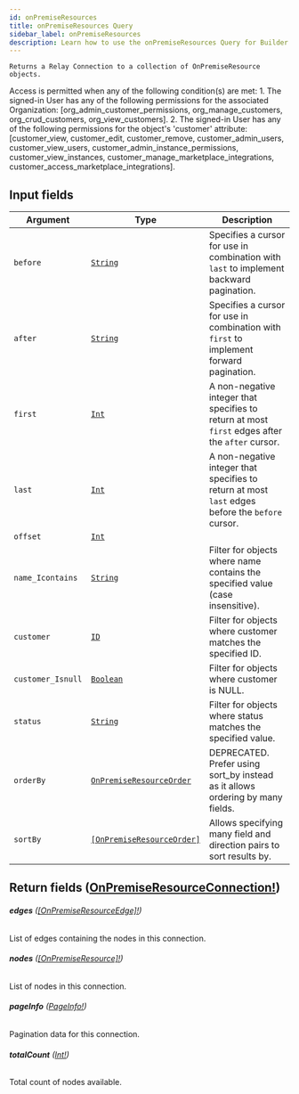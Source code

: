 ```yaml
---
id: onPremiseResources
title: onPremiseResources Query
sidebar_label: onPremiseResources
description: Learn how to use the onPremiseResources Query for Builder's API.
---
```


    Returns a Relay Connection to a collection of OnPremiseResource objects.

Access is permitted when any of the following condition(s) are met: 1. The signed-in User has any of the following permissions for the associated Organization: [org_admin_customer_permissions, org_manage_customers, org_crud_customers, org_view_customers]. 2. The signed-in User has any of the following permissions for the object's 'customer' attribute: [customer_view, customer_edit, customer_remove, customer_admin_users, customer_view_users, customer_admin_instance_permissions, customer_view_instances, customer_manage_marketplace_integrations, customer_access_marketplace_integrations].

## Input fields

| Argument          | Type                                                                             | Description                                                                                      |
| ----------------- | -------------------------------------------------------------------------------- | ------------------------------------------------------------------------------------------------ |
| `before`          | [`String`](/composer/builder/api/schema/scalar/String.mdx)                                         | Specifies a cursor for use in combination with `last` to implement backward pagination.          |
| `after`           | [`String`](/composer/builder/api/schema/scalar/String.mdx)                                         | Specifies a cursor for use in combination with `first` to implement forward pagination.          |
| `first`           | [`Int`](/composer/builder/api/schema/scalar/Int.mdx)                                               | A non-negative integer that specifies to return at most `first` edges after the `after` cursor.  |
| `last`            | [`Int`](/composer/builder/api/schema/scalar/Int.mdx)                                               | A non-negative integer that specifies to return at most `last` edges before the `before` cursor. |
| `offset`          | [`Int`](/composer/builder/api/schema/scalar/Int.mdx)                                               |                                                                                                  |
| `name_Icontains`  | [`String`](/composer/builder/api/schema/scalar/String.mdx)                                         | Filter for objects where name contains the specified value (case insensitive).                   |
| `customer`        | [`ID`](/composer/builder/api/schema/scalar/ID.mdx)                                                 | Filter for objects where customer matches the specified ID.                                      |
| `customer_Isnull` | [`Boolean`](/composer/builder/api/schema/scalar/Boolean.mdx)                                       | Filter for objects where customer is NULL.                                                       |
| `status`          | [`String`](/composer/builder/api/schema/scalar/String.mdx)                                         | Filter for objects where status matches the specified value.                                     |
| `orderBy`         | [`OnPremiseResourceOrder`](/composer/builder/api/schema/input_object/OnPremiseResourceOrder.mdx)   | DEPRECATED. Prefer using sort_by instead as it allows ordering by many fields.                   |
| `sortBy`          | [`[OnPremiseResourceOrder]`](/composer/builder/api/schema/input_object/OnPremiseResourceOrder.mdx) | Allows specifying many field and direction pairs to sort results by.                             |

## Return fields ([OnPremiseResourceConnection!](/composer/builder/api/schema/object/OnPremiseResourceConnection.mdx))

###### <b>edges</b> ([[OnPremiseResourceEdge]!](/composer/builder/api/schema/object/OnPremiseResourceEdge.mdx))

List of edges containing the nodes in this connection.

###### <b>nodes</b> ([[OnPremiseResource]!](/composer/builder/api/schema/object/OnPremiseResource.mdx))

List of nodes in this connection.

###### <b>pageInfo</b> ([PageInfo!](/composer/builder/api/schema/object/PageInfo.mdx))

Pagination data for this connection.

###### <b>totalCount</b> ([Int!](/composer/builder/api/schema/scalar/Int.mdx))

Total count of nodes available.
